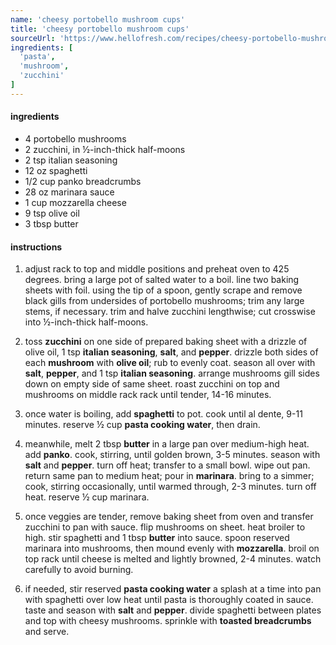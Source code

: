 ```yaml
---
name: 'cheesy portobello mushroom cups'
title: 'cheesy portobello mushroom cups'
sourceUrl: 'https://www.hellofresh.com/recipes/cheesy-portobello-mushroom-cups-5e7135c2d93559407837f8c2'
ingredients: [
  'pasta',
  'mushroom',
  'zucchini'
]
---
```


#### ingredients

- 4 portobello mushrooms
- 2 zucchini, in ½-inch-thick half-moons
- 2 tsp italian seasoning
- 12 oz spaghetti
- 1/2 cup panko breadcrumbs
- 28 oz marinara sauce
- 1 cup mozzarella cheese
- 9 tsp olive oil
- 3 tbsp butter

#### instructions

1. adjust rack to top and middle positions and preheat oven to 425 degrees. bring a large pot of salted water to a boil. line two baking sheets with foil. using the tip of a spoon, gently scrape and remove black gills from undersides of portobello mushrooms; trim any large stems, if necessary. trim and halve zucchini lengthwise; cut crosswise into ½-inch-thick half-moons.

2. toss **zucchini** on one side of prepared baking sheet with a drizzle of olive oil, 1 tsp **italian seasoning**, **salt**, and **pepper**. drizzle both sides of each **mushroom** with **olive oil**; rub to evenly coat. season all over with **salt**, **pepper**, and 1 tsp **italian seasoning**. arrange mushrooms gill sides down on empty side of same sheet. roast zucchini on top and mushrooms on middle rack rack until tender, 14-16 minutes.

3. once water is boiling, add **spaghetti** to pot. cook until al dente, 9-11 minutes. reserve ½ cup **pasta cooking water**, then drain.

4. meanwhile, melt 2 tbsp **butter** in a large pan over medium-high heat. add **panko**. cook, stirring, until golden brown, 3-5 minutes. season with **salt** and **pepper**. turn off heat; transfer to a small bowl. wipe out pan. return same pan to medium heat; pour in **marinara**. bring to a simmer; cook, stirring occasionally, until warmed through, 2-3 minutes. turn off heat. reserve ½ cup marinara.

5. once veggies are tender, remove baking sheet from oven and transfer zucchini to pan with sauce. flip mushrooms on sheet. heat broiler to high. stir spaghetti and 1 tbsp **butter** into sauce. spoon reserved marinara into mushrooms, then mound evenly with **mozzarella**. broil on top rack until cheese is melted and lightly browned, 2-4 minutes. watch carefully to avoid burning.

6. if needed, stir reserved **pasta cooking water** a splash at a time into pan with spaghetti over low heat until pasta is thoroughly coated in sauce. taste and season with **salt** and **pepper**. divide spaghetti between plates and top with cheesy mushrooms. sprinkle with **toasted breadcrumbs** and serve.